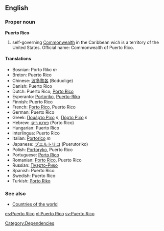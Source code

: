 ==English==

===Proper noun===
'''Puerto Rico'''
# self-governing [[Commonwealth]] in the Caribbean wich is a territory of the United States. Official name: Commonwealth of Puerto Rico.
 
====Translations====

*Bosnian: Porto Riko ''m''
*Breton: Puerto Rico
*Chinese: [[波多黎各]] (Boduolige)
*Danish: Puerto Rico
*Dutch: Puerto Rico, [[Porto Rico]]
*Esperanto: [[Portoriko]], [[Puerto-Riko]]
*Finnish: Puerto Rico
*French: [[Porto Rico]], Puerto Rico
*German: Puerto Rico
*Greek: [[Πουέρτο Ρίκο]] ''n'', [[Πόρτο Ρίκο]] ''n''
*Hebrew: [[פורטו ריקו]] (Porto Rico)
*Hungarian: Puerto Rico
*Interlingua: Puerto Rico
*Italian: [[Portorico]] ''m''
*Japanese: [[プエルトリコ]] (Puerutoriko)
*Polish: [[Portoryko]], Puerto Rico
*Portuguese: [[Porto Rico]]
*Romanian: [[Porto Rico]], Puerto Rico
*Russian: [[Пуэрто-Рико]]
*Spanish: Puerto Rico
*Swedish: Puerto Rico
*Turkish: [[Porto Riko]]

===See also===
* [[Countries of the world]]

[[Category:Dependencies]]
[[es:Puerto Rico]]
[[nl:Puerto Rico]]
[[sv:Puerto Rico]]